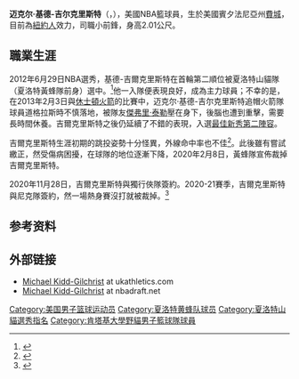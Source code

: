 {{expand|time=2016-02-12T08:33:40+00:00}}
{{noteTA
|T=zh-cn:迈克尔·基德-吉尔克里斯特;zh-tw:麥可·基德-吉爾克里斯特
|1=zh-cn:迈克尔;zh-tw:麥可
|2=zh-cn:基德-吉尔克里斯特;zh-tw:基德-吉爾克里斯特
}}
{{Infobox NBA biography
| name         = 迈克尔·基德-吉尔克里斯特<br />Michael Kidd-Gilchrist
| image        = Michael Kidd Gilchrist cropped.jpg
| image_size = 260px
| caption      = Kidd-Gilchrist in October 2012
| position     = [[小前锋|小前锋]] / [[大前锋|大前锋]]
| height_ft    = 6
| height_in    = 7
| weight_lbs   = 232
| league       = [[NBA|NBA]]
| team         = [[自由球員|自由球員]] 
| number       =
| nationality  = {{USA}}
| birth_date   = {{Birth date and age|mf=yes|1993|9|26}}
| birth_place  = {{USA}}[[宾夕法尼亚州|宾夕法尼亚州]][[费城|费城]] 
| highschool   = {{tsl|en|St. Patrick High School (New Jersey)||St. Patrick}} ([[伊麗莎白_(新澤西州)|伊麗莎白]])
| college      = {{tsl|en|Kentucky Wildcats men's basketball||Kentucky}} (2011–2012)
| draft_year   = 2012
| draft_round  = 1
| draft_pick   = 2
| draft_team   = [[夏洛特山猫|夏洛特山猫]]
| career_start = 2012
| career_end   = 
| years1       = {{nbay|2012|start}}–{{nbay|2019|end}}
| team1        = [[夏洛特黄蜂|夏洛特山猫 / 黄蜂]]
| years2       = {{nbay|2019|end}}
| team2        = [[達拉斯獨行俠|達拉斯獨行俠]]
| years3       = 
| team3        = 
| highlights       = 
* [[NBA最佳新秀陣容|NBA最佳新秀陣容二隊]] ({{nbay|2012|end}})
* {{tsl|en|List of NCAA Men's Division I Basketball Champions||NCAA champion}} ({{tsl|en|2012 NCAA Men's Division I Basketball Tournament||2012}})
* Consensus second-team {{tsl|en|NCAA Men's Basketball All-Americans||All-American}} ({{tsl|en|2012 NCAA Men's Basketball All-Americans||2012}})
* First-team All-[[东南联盟|东南联盟]] (2012)
* [[麥當勞高中全明星賽|麥當勞高中全明星賽]] Co-MVP ({{tsl|en|2011 McDonald's All-American Boys Game||2011}})
* [[美國籃球先生|美國籃球先生]] (2011)
| medal_templates =
{{MedalSport | 男子[[篮球|篮球]]}}
{{MedalCountry|{{flagu|United States}}}}
{{MedalCompetition|[[U17青年世界盃籃球賽|U17青年世界盃籃球賽]]}}
{{MedalGold| [[2010年U17世界青年籃球錦標賽|2010年德國]] | [[美國國家男子籃球隊|国家队]]}}
| nba_profile  = michael_kidd-gilchrist
| bbr          = kiddgmi01
}}
'''迈克尔·基德-吉尔克里斯特'''（{{lang-en|'''Michael Kidd-Gilchrist'''}}，{{bd|1993年|9月26日|}}），美國NBA籃球員，生於美國賓夕法尼亞州[[費城|費城]]，目前為[[紐約人|紐約人]]效力，司職小前鋒，身高2.01公尺。

==職業生涯==
2012年6月29日NBA選秀，基德-吉爾克里斯特在首輪第二順位被夏洛特山貓隊（夏洛特黃蜂隊前身）選中。<ref>{{cite web|url=http://espn.go.com/nba/draft2012/story/_/id/7825727/kentucky-wildcats-starting-five-declares-nba-draft|title=UK's starting five opts for draft|date=April 18, 2012|work=ESPN|accessdate=May 30, 2012|archive-date=2012-10-05|archive-url=https://www.webcitation.org/6BC278cL2?url=http://espn.go.com/nba/draft2012/story/_/id/7825727/kentucky-wildcats-starting-five-declares-nba-draft|dead-url=no}}</ref>他一入隊便表現良好，成為主力球員；不幸的是，在2013年2月3日與[[休士頓火箭|休士頓火箭]]的比賽中，迈克尔·基德-吉尔克里斯特追帽火箭隊球員道格拉斯時不慎落地，被隊友[[杰弗里·泰勒_(篮球运动员)|傑弗里·泰勒]]壓在身下，後腦也遭到重擊，需要長時間休養。吉爾克里斯特之後仍延續了不錯的表現，入選[[NBA最佳新秀阵容|最佳新秀第二陣容]]。

吉爾克里斯特生涯初期的跳投姿勢十分怪異，外線命中率也不佳<ref>{{Cite web|title=Michael Kidd-Gilchrist opens up about his jump shot and stuttering|url=https://www.atthehive.com/2016/8/4/12379526/kidd-gilchrist-opens-up-about-his-jump-shot-and-stuttering|accessdate=2021-01-02|date=2016-08-04|last=Priemski|first=Joshua|work=At The Hive|language=en|archive-date=2017-04-10|archive-url=https://web.archive.org/web/20170410075530/http://www.atthehive.com/2016/8/4/12379526/kidd-gilchrist-opens-up-about-his-jump-shot-and-stuttering|dead-url=no}}</ref>。此後雖有嘗試繳正，然受傷病困擾，在球隊的地位逐漸下降，2020年2月8日，黃蜂隊宣佈裁掉吉爾克里斯特。

2020年11月28日，吉爾克里斯特與獨行俠隊簽約。2020-21賽季，吉爾克里斯特與尼克隊簽約，然一場熱身賽沒打就被裁掉。<ref>{{Cite web|title=Knicks Waive Three Players|url=https://www.nba.com/knicks/front-office-news/knicks-waive-three-players|accessdate=2021-01-02|work=New York Knicks|language=en|archive-date=2021-01-10|archive-url=https://web.archive.org/web/20210110005107/https://www.nba.com/knicks/front-office-news/knicks-waive-three-players|dead-url=no}}</ref>

== 参考资料 ==
{{reflist}}

== 外部链接 ==
{{commons category|Michael Kidd-Gilchrist}}
{{basketballstats|nba=michael_kidd-gilchrist|bbr=k/kiddgmi01}}
* [https://web.archive.org/web/20131030211945/http://www.ukathletics.com/sports/m-baskbl/mtt/kiddgilchrist_michael00.html Michael Kidd-Gilchrist] at ukathletics.com
* [http://www.nbadraft.net/players/michael-kidd-gilchrist Michael Kidd-Gilchrist] {{Wayback|url=http://www.nbadraft.net/players/michael-kidd-gilchrist |date=20210329145036 }} at nbadraft.net

{{达拉斯独行侠现时球员名单}}
{{麦当劳全美比赛男子最有价值球员}}
{{美国篮球先生}}
{{2012 NBA Draft}}

{{Authority control}}
{{DEFAULTSORT:Kidd-Gilchrist, Michael}}
[[Category:美国男子篮球运动员|Category:美国男子篮球运动员]]
[[Category:夏洛特黄蜂队球员|Category:夏洛特黄蜂队球员]]
[[Category:夏洛特山貓選秀指名|Category:夏洛特山貓選秀指名]]
[[Category:肯塔基大學野貓男子籃球隊球員|Category:肯塔基大學野貓男子籃球隊球員]]